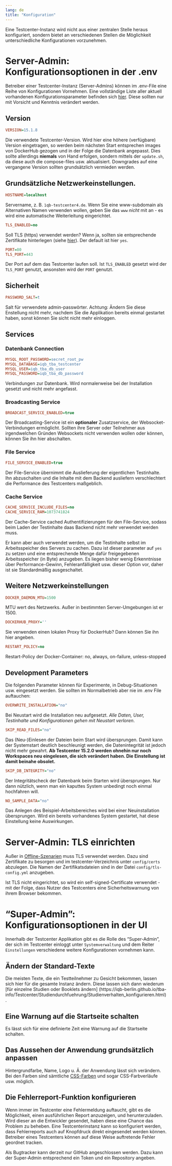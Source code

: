 ```yaml
---
lang: de
title: "Konfiguration"
---
```


Eine Testcenter-Instanz wird nicht aus einer zentralen Stelle heraus konfiguriert, sondern bietet an verschiedenen Stellen die Möglichkeit unterschiedliche Konfigurationen vorzunehmen.

# Server-Admin: Konfigurationsoptionen in der .env

Betreiber einer Testcenter-Instanz (Server-Admins) können im .env-File eine Reihe von Konfigurationen Vornehmen. Eine vollständige Liste
aller aktuell vorhandenen Konfigurationsparameter befinden sich
[hier](https://github.com/iqb-berlin/testcenter/blob/master/docker/default.env).
Diese sollten nur mit Vorsicht und Kenntnis verändert werden.

## Version

```.ini
VERSION=15.1.8
```
Die verwendete Testcenter-Version. Wird hier eine höhere (verfügbare) Version eingetragen, so werden beim nächsten Start
entsprechen images von DockerHub gezogen und in der Folge die Datenbank angepasst. Dies sollte allerdings **niemals** von Hand
erfolgen, sondern mittels der `update.sh`, da diese auch die compose-files usw. aktualisiert.
Downgrades auf eine vergangene Version sollten grundsätzlich vermieden werden.


## Grundsätzliche Netzwerkeinstellungen.

```.ini
HOSTNAME=localhost
```
Servername, z. B. `ìqb-testcenter4.de`. Wenn Sie eine www-subdomain als Alternativen Namen verwenden wollen, geben Sie
das `www` *nicht* mit an - es wird eine automatische Weiterleitung eingerichtet.

```.ini
TLS_ENABLED=no
```
Soll TLS (https) verwendet werden? Wenn ja, sollten sie entsprechende Zertifikate hinterlegen (siehe [hier](#server-admin-tls-einrichten)).
Der default ist hier `yes`.

```.ini
PORT=80
TLS_PORT=443
```
Der Port auf dem das Testcenter laufen soll. Ist `TLS_ENABLED` gesetzt wird der `TLS_PORT` genutzt, ansonsten wird der `PORT` genutzt.

## Sicherheit

```.ini
PASSWORD_SALT=t
```
Salt für verwendete admin-passwörter.
Achtung: Ändern Sie diese Enstellung nicht mehr, nachdem Sie die Applikation bereits einmal gestartet haben, sonst können Sie sicht nicht mehr einloggen.


## Services

### Datenbank Connection

```.ini
MYSQL_ROOT_PASSWORD=secret_root_pw
MYSQL_DATABASE=iqb_tba_testcenter
MYSQL_USER=iqb_tba_db_user
MYSQL_PASSWORD=iqb_tba_db_password
```
Verbindungen zur Datenbank. Wird normalerweise bei der Installation gesetzt und nicht mehr angefasst.

### Broadcasting Service

```.ini
BROADCAST_SERVICE_ENABLED=true
```
Der Broadcasting-Service ist ein **optionaler** Zusatzservice, der Websocket-Verbindungen ermöglicht. Sollten ihre
Server oder Teilnehmer aus irgendwelchen Gründen Websockets nicht verwenden wollen oder können, können Sie ihn hier
abschalten.

### File Service

```.ini
FILE_SERVICE_ENABLED=true
```
Der File-Service übernimmt die Auslieferung der eigentlichen Testinhalte. Ihn abzuschalten und die Inhalte mit dem
Backend ausliefern verschlechtert die Performance des Testcenters maßgeblich.

### Cache Service

```.ini
CACHE_SERVICE_INCLUDE_FILES=no
CACHE_SERVICE_RAM=1073741824
```
Der Cache-Service cached Authentifizierungen für den File-Service, sodass beim Laden der Testinhalte daas Backend nicht
mehr verwendet werden muss.

Er kann aber auch verwendet werden, um die Testinhalte selbst im Arbeitsspeicher des Servers zu cachen. Dazu ist dieser
parameter auf `yes` zu setzen und eine entsprechende Menge dafür freigegebenen Arbeitsspeicher (in Byte) anzugeben.
Es liegen bisher wenig Erkenntnisse über Performance-Gewinn, Fehleranfälligkeit usw. dieser Option vor, daher ist sie
Standardmäßig ausgeschaltet.

## Weitere Netzwerkeinstellungen

```.ini
DOCKER_DAEMON_MTU=1500
```
MTU wert des Netzwerks. Außer in bestimmten Server-Umgebungen ist er 1500.

```.ini
DOCKERHUB_PROXY=''
```
Sie verwenden einen lokalen Proxy für DockerHub? Dann können Sie ihn hier angeben.

```.ini
RESTART_POLICY=no
```
Restart-Policy der Docker-Container: no, always, on-failure, unless-stopped

## Development Parameters

Die folgenden Parameter können für Experimente, in Debug-Situationen usw. eingesetzt werden. Sie sollten im
Normalbetrieb aber nie im .env File auftauchen:

```.ini
OVERWRITE_INSTALLATION="no"
```
Bei Neustart wird die Installation neu aufgesetzt. *Alle Daten, User, Testinhalte und Konfigurationen gehen mit Neustart verloren*.

```.ini
SKIP_READ_FILES="no"
```
Das (Neu-)Einlesen der Dateien beim Start wird übersprungen. Damit kann der Systemstart deutlich beschleunigt werden,
die Datenintegrität ist jedoch nicht mehr gewahrt. **Ab Testcenter 15.2.0 werden ohnehin nur noch Workspaces neu
eingelesen, die sich verändert haben. Die Einstellung ist damit beinahe obsolet.**

```.ini
SKIP_DB_INTEGRITY="no"
```
Der Integritätscheck der Datenbank beim Starten wird übersprungen. Nur dann nützlich, wenn man ein kaputtes System
unbedingt noch einmal hochfahren will.

```.ini
NO_SAMPLE_DATA="no"
```
Das Anlegen des Beispiel-Arbeitsbereiches wird bei einer Neuinstallation übersprungen. Wird ein bereits vorhandenes
System gestartet, hat diese Einstellung keine Auswirkungen.

# Server-Admin: TLS einrichten

Außer in [Offline-Szenarien](https://iqb-berlin.github.io/tba-info/Testcenter/install/offline.html) muss TLS verwendet
werden. Dazu sind Zertifikate zu besorgen und im testcenter-Verzeichnis unter `config/certs` abzulegen. Die Namen der
Zertifikatsdateien sind in der Datei `config/tls-config.yml` anzugeben.

Ist TLS nicht eingerichtet, so wird ein self-signed-Certificate verwendet - mit der Folge, dass Nutzer des Testcenters
eine Sicherheitswarnung von ihrem Browser bekommen.

# "Super-Admin": Konfigurationsoptionen in der UI

Innerhalb der Testcenter Applikation gibt es die Rolle des "Super-Admin", der sich im Testcenter einloggt unter `Systemverwaltung` und dem Reiter `Einstellungen`
verschiedene weitere Konfigurationen vornehmen kann.

## Ändern der Standard-Texte

Die meisten Texte, die ein Testteilnehmer zu Gesicht bekommen, lassen sich hier für die gesamte Instanz ändern. Diese
lassen sich dann wiederum [für einzelne Studien oder Booklets ändern]
(https://iqb-berlin.github.io/tba-info/Testcenter/Studiendurchfuehrung/Studienverhalten_konfigurieren.html).

## Eine Warnung auf die Startseite schalten

Es lässt sich für eine definierte Zeit eine Warnung auf die Startseite schalten.

## Das Aussehen der Anwendung grundsätzlich anpassen

Hintergrundfarbe, Name, Logo u. Ä. der Anwendung lässt sich verändern. Bei den Farben sind sämtliche
[CSS-Farben](https://www.w3schools.com/cssref/css_colors.php) und sogar CSS-Farbverläufe usw. möglich.

## Die Fehlerreport-Funktion konfigurieren

Wenn immer im Testcenter eine Fehlermeldung auftaucht, gibt es die Möglichkeit, einen ausführlichen Report anzuzeigen,
und herunterzuladen. Wird dieser an die Entwickler gesendet, haben diese eine Chance das Problem zu beheben. Eine
Testcenterinstanz kann so konfiguriert werden, dass Fehlerreports auch auf Knopfdruck direkt eingesendet werden können.
Betreiber eines Testcenters können auf diese Weise auftretende Fehler geordnet tracken.

Als Bugtracker kann derzeit nur GitHub angeschlossen werden. Dazu kann der Super-Admin entsprechend ein Token und ein
Repository angeben.
